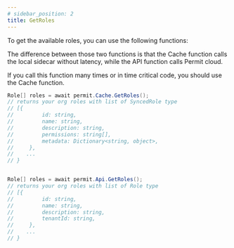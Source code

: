 ```yaml
---
# sidebar_position: 2
title: GetRoles
---
```


To get the available roles, you can use the following functions:

The difference between those two functions is that the Cache function calls the local sidecar without latency, while the API function calls Permit cloud.

If you call this function many times or in time critical code, you should use the Cache function.



```csharp
Role[] roles = await permit.Cache.GetRoles();
// returns your org roles with list of SyncedRole type
// [{
//         id: string,
//         name: string,
//         description: string,
//         permissions: string[],
//         metadata: Dictionary<string, object>,
//     },
//    ...
// }


Role[] roles = await permit.Api.GetRoles();
// returns your org roles with list of Role type
// [{
//         id: string,
//         name: string,
//         description: string,
//         tenantId: string,
//     },
//    ...
// }


```

